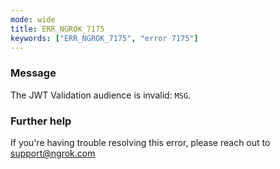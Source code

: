 ```yaml
---
mode: wide
title: ERR_NGROK_7175
keywords: ["ERR_NGROK_7175", "error 7175"]
---
```



### Message

The JWT Validation audience is invalid: `MSG`.

<ErrorDetails />

### Further help

If you're having trouble resolving this error, please reach out to [support@ngrok.com](mailto:support@ngrok.com?subject=Help%20with%20ERR_NGROK_7175)
